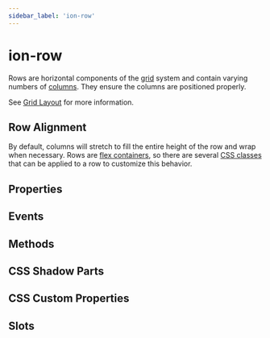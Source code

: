 ```yaml
---
sidebar_label: 'ion-row'
---
```




# ion-row

Rows are horizontal components of the [grid](grid) system and contain varying numbers of
[columns](col). They ensure the columns are positioned properly.

See [Grid Layout](../layout/grid.md) for more information.

## Row Alignment

By default, columns will stretch to fill the entire height of the row and wrap when necessary. Rows are [flex containers](https://developer.mozilla.org/en-US/docs/Glossary/Flex_Container), so there are several [CSS classes](../layout/css-utilities.md#flex-container-properties) that can be applied to a row to customize this behavior.

## Properties

<Props />

## Events

<Events />

## Methods

<Methods />

## CSS Shadow Parts

<Parts />

## CSS Custom Properties

<CustomProps />

## Slots

<Slots />
